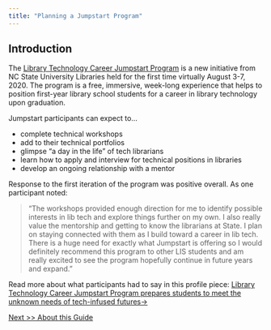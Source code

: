 ```yaml
---
title: "Planning a Jumpstart Program"
---
```


## Introduction ## 

The [Library Technology Career Jumpstart Program ](https://www.lib.ncsu.edu/jumpstart) is a new initiative from NC State University Libraries held for the first time virtually August 3-7, 2020. The program is a free, immersive, week-long experience that helps to position first-year library school students for a career in library technology upon graduation.

Jumpstart participants can expect to...

- complete technical workshops
- add to their technical portfolios
- glimpse “a day in the life” of tech librarians
- learn how to apply and interview for technical positions in libraries
- develop an ongoing relationship with a mentor

Response to the first iteration of the program was positive overall. As one participant noted: 

> “The workshops provided enough direction for me to identify possible interests in lib tech and explore things further on my own. I also really value the mentorship and getting to know the librarians at State. I plan on staying connected with them as I build toward a career in lib tech. There is a huge need for exactly what Jumpstart is offering so I would definitely recommend this program to other LIS students and am really excited to see the program hopefully continue in future years and expand. ”

Read more about what participants had to say in this profile piece: [Library Technology Career Jumpstart Program prepares students to meet the unknown needs of tech-infused futures->](https://www.lib.ncsu.edu/stories/library-technology-career-jumpstart-program-prepares-students-meet-unknown-needs-tech)



[Next >> About this Guide](https://cullerth.github.io/jumpstart_website/about.html)


